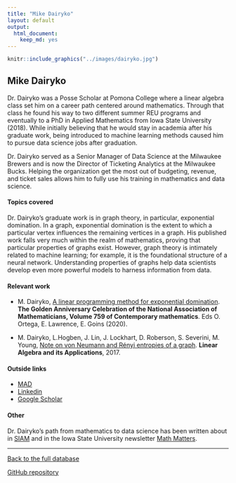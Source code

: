 ```yaml
---
title: "Mike Dairyko"
layout: default
output:
  html_document:
    keep_md: yes
---
```


::: {.grid}

::: {.g-col-4}
```r
knitr::include_graphics("../images/dairyko.jpg")
```
:::

:::{.g-col-8}
# Mike Dairyko

Dr. Dairyko was a Posse Scholar at Pomona College where a linear algebra class set him on a career path centered around mathematics. Through that class he found his way to two different summer REU programs and eventually to a PhD in Applied Mathematics from Iowa State University (2018). While initially believing that he would stay in academia after his graduate work, being introduced to machine learning methods caused him to pursue data science jobs after graduation.

Dr. Dairyko served as a Senior Manager of Data Science at the Milwaukee Brewers and is now the Director of Ticketing Analytics at the Milwaukee Bucks.  Helping the organization get the most out of budgeting, revenue, and ticket sales allows him to fully use his training in mathematics and data science.

:::

:::


#### Topics covered

Dr. Dairyko's graduate work is in graph theory, in particular, exponential domination.  In a graph, exponential domination is the extent to which a particular vertex influences the remaining vertices in a graph.  His published work falls very much within the realm of mathematics, proving that particular properties of graphs exist.  However, graph theory is intimately related to machine learning; for example, it is the foundational structure of a neural network.  Understanding properties of graphs help data scientists develop even more powerful models to harness information from data.

#### Relevant work

* M. Dairyko, <a href = "https://www.ams.org/books/conm/759/" target = "_blank">A linear programming method for exponential domination</a>.  **The Golden Anniversary Celebration of the National Association of Mathematicians, Volume 759 of Contemporary mathematics**. Eds	O. Ortega, E. Lawrence, E. Goins (2020).

* M. Dairyko, L.Hogben, J. Lin, J. Lockhart, D. Roberson, S. Severini, M. Young,
<a href = "https://doi.org/10.1016/j.laa.2017.01.037" target = "_blank">Note on von Neumann and Rényi entropies of a graph</a>. **Linear Algebra and its Applications**, 2017.

#### Outside links

* [MAD](https://www.mathad.com/profile?bfcc2518292545635991142facc)
* [Linkedin](https://www.linkedin.com/in/mdairyko/)
* [Google Scholar](https://scholar.google.com/citations?user=eHsKgKYAAAAJ&hl=en)


####  Other

Dr. Dairyko's path from mathematics to data science has been written about in <a href = "https://sinews.siam.org/Details-Page/from-academia-to-major-league-baseball-the-journey-of-a-data-scientist " target = "_blank">SIAM</a> and in the Iowa State University newsletter <a href= "https://math.iastate.edu/2017/10/17/an-industrious-approach/" target = "_blank">Math Matters</a>.

----------------------

[Back to the full database](https://hardin47.github.io/CURV/)

[GitHub repository](https://github.com/hardin47/CURV/)


